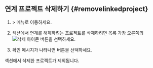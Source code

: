 ## 연계 프로젝트 삭제하기 {#removelinkedproject}

1. <Cmdname sid="side_management" className="uitext" /> &gt; <Cmdname sid="side_correlatedProjectManagement" className="uitext" /> 메뉴로 이동하세요.

1. <Cmdname sid="TTL07016" className="uitext" /> 섹션에서 연계를 해제하려는 프로젝트를 삭제하려면 목록 가장 오른쪽의 ![삭제 아이콘](/img/ico-trash.svg) 버튼을 선택하세요.

1. 확인 메시지가 나타나면 <Cmdname sid="delete" className="uitext" /> 버튼을 선택하세요.

<Cmdname sid="TTL07016" className="uitext" /> 섹션에서 삭제한 프로젝트가 제외됩니다.